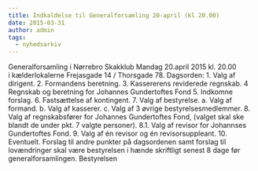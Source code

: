 ```yaml
---
title: Indkaldelse til Generalforsamling 20-april (kl 20.00)
date: 2015-03-31
author: admin
tags:
  - nyhedsarkiv
---
```


Generalforsamling i Nørrebro Skakklub Mandag 20.april 2015 kl. 20.00 i kælderlokalerne Frejasgade 14 / Thorsgade 78. Dagsorden: 1. Valg af dirigent. 2. Formandens beretning. 3. Kassererens reviderede regnskab. 4 Regnskab og beretning for Johannes Gundertoftes Fond 5. Indkomne forslag. 6. Fastsættelse af kontingent. 7. Valg af bestyrelse. a. Valg af formand. b. Valg af kasserer. c. Valg af 3 øvrige bestyrelsesmedlemmer. 8. Valg af regnskabsfører for Johannes Gundertoftes Fond, (valget skal ske blandt de under pkt. 7 valgte personer). 8.1. Valg af revisor for Johannses Gundertoftes Fond. 9. Valg af én revisor og én revisorsuppleant. 10. Eventuelt. Forslag til andre punkter på dagsordenen samt forslag til lovændringer skal være bestyrelsen i hænde skriftligt senest 8 dage før generalforsamlingen. Bestyrelsen
